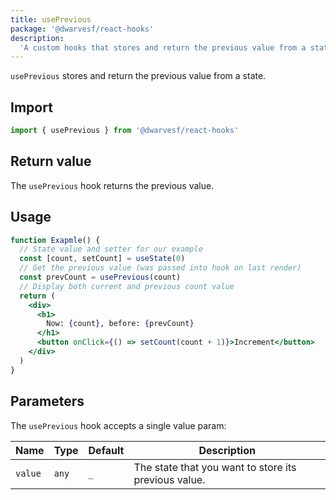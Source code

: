 ```yaml
---
title: usePrevious
package: '@dwarvesf/react-hooks'
description:
  'A custom hooks that stores and return the previous value from a state.'
---
```


`usePrevious` stores and return the previous value from a state.

## Import

```js
import { usePrevious } from '@dwarvesf/react-hooks'
```

## Return value

The `usePrevious` hook returns the previous value.

## Usage

```jsx
function Exapmle() {
  // State value and setter for our example
  const [count, setCount] = useState(0)
  // Get the previous value (was passed into hook on last render)
  const prevCount = usePrevious(count)
  // Display both current and previous count value
  return (
    <div>
      <h1>
        Now: {count}, before: {prevCount}
      </h1>
      <button onClick={() => setCount(count + 1)}>Increment</button>
    </div>
  )
}
```

## Parameters

The `usePrevious` hook accepts a single value param:

| Name    | Type  | Default | Description                                          |
| ------- | ----- | ------- | ---------------------------------------------------- |
| `value` | `any` | `_`     | The state that you want to store its previous value. |
